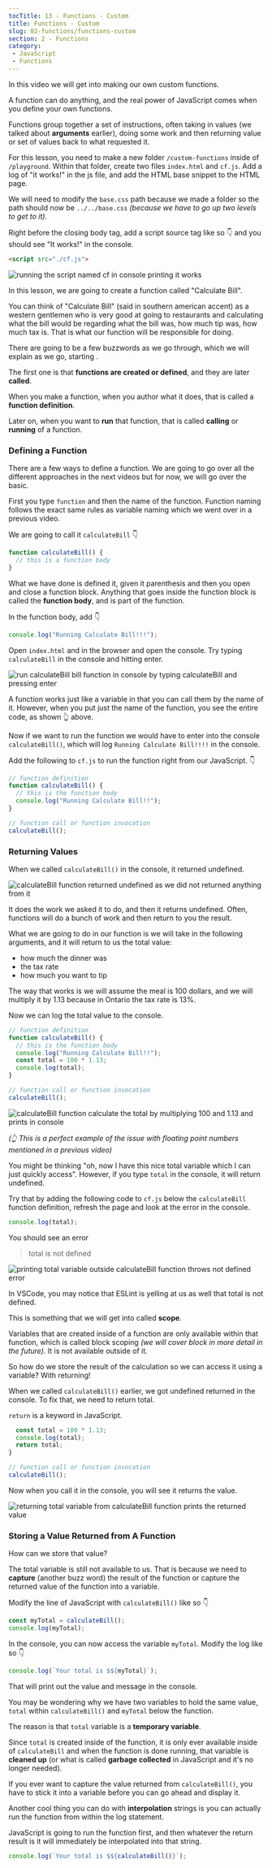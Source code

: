 ```yaml
---
tocTitle: 13 - Functions - Custom
title: Functions - Custom
slug: 02-functions/functions-custom
section: 2 - Functions
category:
 - JavaScript
 - Functions
---
```


In this video we will get into making our own custom functions.

A function can do anything, and the real power of JavaScript comes when you define your own functions.

Functions group together a set of instructions, often taking in values (we talked about **arguments** earlier), doing some work and then returning value or set of values back to what requested it.

For this lesson, you need to make a new folder `/custom-functions` inside of `/playground`. Within that folder, create two files `index.html` and `cf.js`. Add a log of "it works!" in the js file, and add the HTML base snippet to the HTML page.

We will need to modify the `base.css` path because we made a folder so the path should now be `../../base.css` _(because we have to go up two levels to get to it)_.

Right before the closing body tag, add a script source tag like so 👇 and you should see "It works!" in the console.

```html
<script src="./cf.js">
```

![running the script named cf in console printing it works](./running-script-in-console.png)

In this lesson, we are going to create a function called "Calculate Bill".

You can think of "Calculate Bill" (said in southern american accent) as a western gentlemen who is very good at going to restaurants and calculating what the bill would be regarding what the bill was, how much tip was, how much tax is. That is what our function will be responsible for doing.

There are going to be a few buzzwords as we go through, which we will explain as we go, starting .

The first one is that **functions are created or defined**, and they are later **called**.

When you make a function, when you author what it does, that is called a **function definition**.

Later on, when you want to **run** that function, that is called **calling** or **running** of a function.

### Defining a Function

There are a few ways to define a function. We are going to go over all the different approaches in the next videos but for now, we will go over the basic.

First you type `function` and then the name of the function. Function naming follows the exact same rules as variable naming which we went over in a previous video.

We are going to call it `calculateBill` 👇

```js
function calculateBill() {
  // this is a function body
}
```

What we have done is defined it, given it parenthesis and then you open and close a function block.
Anything that goes inside the function block is called the **function body**, and is part of the function.

In the function body, add 👇

```js
console.log("Running Calculate Bill!!!");
```

Open `index.html` and in the browser and open the console. Try typing `calculateBill` in the console and hitting enter.

![run calculateBill bill function in console by typing calculateBill and pressing enter](./running-calculate-bill-function-in-console.png)

A function works just like a variable in that you can call them by the name of it. However, when you put just the name of the function, you see the entire code, as shown 👆 above.

Now if we want to run the function we would have to enter into the console `calculateBill()`, which will log `Running Calculate Bill!!!!` in the console.

Add the following to `cf.js` to run the function right from our JavaScript. 👇

```js
// function definition
function calculateBill() {
  // this is the function body
  console.log("Running Calculate Bill!!");
}

// function call or function invocation
calculateBill();
```

### Returning Values

When we called `calculateBill()` in the console, it returned undefined.

![calculateBill function returned undefined as we did not returned anything from it](./calculate-bill-function-returning-undefined-in-console.png)

It does the work we asked it to do, and then it returns undefined. Often, functions will do a bunch of work and then return to you the result.

What we are going to do in our function is we will take in the following arguments, and it will return to us the total value:

- how much the dinner was
- the tax rate
- how much you want to tip

The way that works is we will assume the meal is 100 dollars, and we will multiply it by 1.13 because in Ontario the tax rate is 13%.

Now we can log the total value to the console.

```js
// function definition
function calculateBill() {
  // this is the function body
  console.log("Running Calculate Bill!!");
  const total = 100 * 1.13;
  console.log(total);
}

// function call or function invocation
calculateBill();
```

![calculateBill function calculate the total by multiplying 100 and 1.13 and prints in console](./calculate-bill-function-logging-bill-in-console.png)

_(👆 This is a perfect example of the issue with floating point numbers mentioned in a previous video)_

You might be thinking "oh, now I have this nice total variable which I can just quickly access". However, if you type `total` in the console, it will return undefined.

Try that by adding the following code to `cf.js` below the `calculateBill` function definition, refresh the page and look at the error in the console.

```js
console.log(total);
```

You should see an error

> total is not defined

![printing total variable outside calculateBill function throws not defined error](./total-not-defined-error-in-console.png)

In VSCode, you may notice that ESLint is yelling at us as well that total is not defined.

This is something that we will get into called **scope**.

Variables that are created inside of a function are only available within that function, which is called block scoping _(we will cover block in more detail in the future)_. It is not available outside of it.

So how do we store the result of the calculation so we can access it using a variable? With returning!

When we called `calculateBill()` earlier, we got undefined returned in the console. To fix that, we need to return total.

`return` is a keyword in JavaScript.

```js
  const total = 100 * 1.13;
  console.log(total);
  return total;
}

// function call or function invocation
calculateBill();
```

Now when you call it in the console, you will see it returns the value.

![returning total variable from calculateBill function prints the returned value ](./printing-returned-value-from-function-in-console.png)

### Storing a Value Returned from A Function

How can we store that value?

The total variable is still not available to us. That is because we need to **capture** (another buzz word) the result of the function or capture the returned value of the function into a variable.

Modify the line of JavaScript with `calculateBill()` like so 👇

```js
const myTotal = calculateBill();
console.log(myTotal);
```

In the console, you can now access the variable `myTotal`. Modify the log like so 👇

```js
console.log(`Your total is $${myTotal}`);
```

That will print out the value and message in the console.

You may be wondering why we have two variables to hold the same value, `total` within `calculateBill()` and `myTotal` below the function.

The reason is that `total` variable is a **temporary variable**.

Since `total` is created inside of the function, it is only ever available inside of `calculateBill` and when the function is done running, that variable is **cleaned up** (or what is called **garbage collected** in JavaScript and it's no longer needed).

If you ever want to capture the value returned from `calculateBill()`, you have to stick it into a variable before you can go ahead and display it.

Another cool thing you can do with **interpolation** strings is you can actually run the function from within the log statement.

JavaScript is going to run the function first, and then whatever the return result is it will immediately be interpolated into that string.

```js
console.log(`Your total is $${calculateBill()}`);
```
